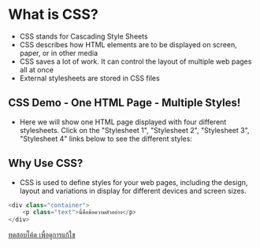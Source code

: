# What is CSS?

- CSS stands for Cascading Style Sheets
- CSS describes how HTML elements are to be displayed on screen, paper, or in other media
- CSS saves a lot of work. It can control the layout of multiple web pages all at once
- External stylesheets are stored in CSS files

## CSS Demo - One HTML Page - Multiple Styles!

- Here we will show one HTML page displayed with four different stylesheets. Click on the "Stylesheet 1", "Stylesheet 2", "Stylesheet 3", "Stylesheet 4" links below to see the different styles:

## Why Use CSS?

- CSS is used to define styles for your web pages, including the design, layout and variations in display for different devices and screen sizes.

```javascript
<div class="container">
    <p class="text">นี่คือข้อความตัวอย่าง</p>
</div>
```

[ทดสอบโค้ด เพื่อดูการแก้ใข](https://github.com)
